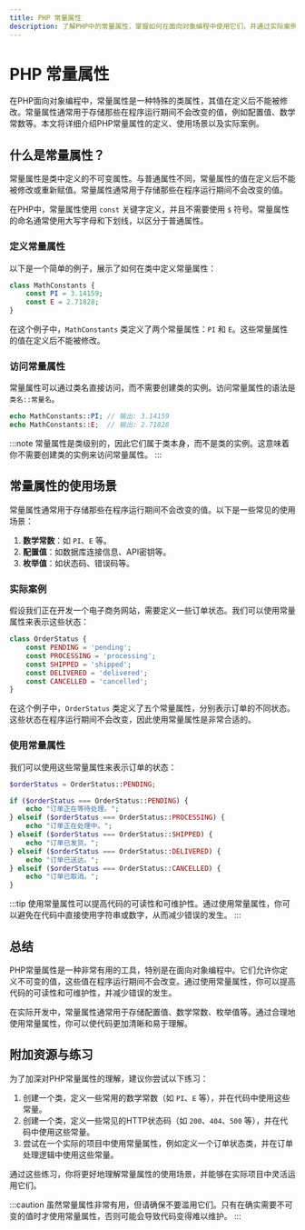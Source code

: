 ```yaml
---
title: PHP 常量属性
description: 了解PHP中的常量属性，掌握如何在面向对象编程中使用它们，并通过实际案例加深理解。
---
```


# PHP 常量属性

在PHP面向对象编程中，常量属性是一种特殊的类属性，其值在定义后不能被修改。常量属性通常用于存储那些在程序运行期间不会改变的值，例如配置值、数学常数等。本文将详细介绍PHP常量属性的定义、使用场景以及实际案例。

## 什么是常量属性？

常量属性是类中定义的不可变属性。与普通属性不同，常量属性的值在定义后不能被修改或重新赋值。常量属性通常用于存储那些在程序运行期间不会改变的值。

在PHP中，常量属性使用 `const` 关键字定义，并且不需要使用 `$` 符号。常量属性的命名通常使用大写字母和下划线，以区分于普通属性。

### 定义常量属性

以下是一个简单的例子，展示了如何在类中定义常量属性：

```php
class MathConstants {
    const PI = 3.14159;
    const E = 2.71828;
}
```

在这个例子中，`MathConstants` 类定义了两个常量属性：`PI` 和 `E`。这些常量属性的值在定义后不能被修改。

### 访问常量属性

常量属性可以通过类名直接访问，而不需要创建类的实例。访问常量属性的语法是 `类名::常量名`。

```php
echo MathConstants::PI; // 输出: 3.14159
echo MathConstants::E;  // 输出: 2.71828
```

:::note
常量属性是类级别的，因此它们属于类本身，而不是类的实例。这意味着你不需要创建类的实例来访问常量属性。
:::

## 常量属性的使用场景

常量属性通常用于存储那些在程序运行期间不会改变的值。以下是一些常见的使用场景：

1. **数学常数**：如 `PI`、`E` 等。
2. **配置值**：如数据库连接信息、API密钥等。
3. **枚举值**：如状态码、错误码等。

### 实际案例

假设我们正在开发一个电子商务网站，需要定义一些订单状态。我们可以使用常量属性来表示这些状态：

```php
class OrderStatus {
    const PENDING = 'pending';
    const PROCESSING = 'processing';
    const SHIPPED = 'shipped';
    const DELIVERED = 'delivered';
    const CANCELLED = 'cancelled';
}
```

在这个例子中，`OrderStatus` 类定义了五个常量属性，分别表示订单的不同状态。这些状态在程序运行期间不会改变，因此使用常量属性是非常合适的。

### 使用常量属性

我们可以使用这些常量属性来表示订单的状态：

```php
$orderStatus = OrderStatus::PENDING;

if ($orderStatus === OrderStatus::PENDING) {
    echo "订单正在等待处理。";
} elseif ($orderStatus === OrderStatus::PROCESSING) {
    echo "订单正在处理中。";
} elseif ($orderStatus === OrderStatus::SHIPPED) {
    echo "订单已发货。";
} elseif ($orderStatus === OrderStatus::DELIVERED) {
    echo "订单已送达。";
} elseif ($orderStatus === OrderStatus::CANCELLED) {
    echo "订单已取消。";
}
```

:::tip
使用常量属性可以提高代码的可读性和可维护性。通过使用常量属性，你可以避免在代码中直接使用字符串或数字，从而减少错误的发生。
:::

## 总结

PHP常量属性是一种非常有用的工具，特别是在面向对象编程中。它们允许你定义不可变的值，这些值在程序运行期间不会改变。通过使用常量属性，你可以提高代码的可读性和可维护性，并减少错误的发生。

在实际开发中，常量属性通常用于存储配置值、数学常数、枚举值等。通过合理地使用常量属性，你可以使代码更加清晰和易于理解。

## 附加资源与练习

为了加深对PHP常量属性的理解，建议你尝试以下练习：

1. 创建一个类，定义一些常用的数学常数（如 `PI`、`E` 等），并在代码中使用这些常量。
2. 创建一个类，定义一些常见的HTTP状态码（如 `200`、`404`、`500` 等），并在代码中使用这些常量。
3. 尝试在一个实际的项目中使用常量属性，例如定义一个订单状态类，并在订单处理逻辑中使用这些常量。

通过这些练习，你将更好地理解常量属性的使用场景，并能够在实际项目中灵活运用它们。

:::caution
虽然常量属性非常有用，但请确保不要滥用它们。只有在确实需要不可变的值时才使用常量属性，否则可能会导致代码变得难以维护。
:::